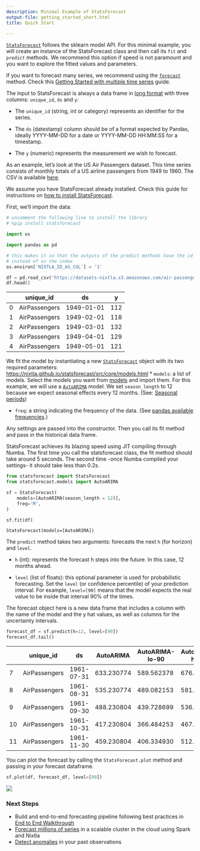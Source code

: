 ```yaml
---
description: Minimal Example of StatsForecast
output-file: getting_started_short.html
title: Quick Start

---
```


[`StatsForecast`](https://Nixtla.github.io/statsforecast/src/core/core.html#statsforecast)
follows the sklearn model API. For this minimal example, you will create
an instance of the StatsForecast class and then call its `fit` and
`predict` methods. We recommend this option if speed is not paramount
and you want to explore the fitted values and parameters.

<Tip>

If you want to forecast many series, we recommend using the
[`forecast`](https://Nixtla.github.io/statsforecast/src/ets.html#forecast)
method. Check this [Getting Started with multiple time
series](./getting_started_complete.html) guide.

</Tip>

The input to StatsForecast is always a data frame in [long
format](https://www.theanalysisfactor.com/wide-and-long-data/) with
three columns: `unique_id`, `ds` and `y`:

-   The `unique_id` (string, int or category) represents an identifier
    for the series.

-   The `ds` (datestamp) column should be of a format expected by
    Pandas, ideally YYYY-MM-DD for a date or YYYY-MM-DD HH:MM:SS for a
    timestamp.

-   The `y` (numeric) represents the measurement we wish to forecast.

As an example, let’s look at the US Air Passengers dataset. This time
series consists of monthly totals of a US airline passengers from 1949
to 1960. The CSV is available
[here](https://www.kaggle.com/datasets/chirag19/air-passengers).

We assume you have StatsForecast already installed. Check this guide for
instructions on [how to install StatsForecast](./installation.html).

First, we’ll import the data:

```python
# uncomment the following line to install the library
# %pip install statsforecast
```


```python
import os

import pandas as pd
```


```python
# this makes it so that the outputs of the predict methods have the id as a column 
# instead of as the index
os.environ['NIXTLA_ID_AS_COL'] = '1'
```


```python
df = pd.read_csv('https://datasets-nixtla.s3.amazonaws.com/air-passengers.csv', parse_dates=['ds'])
df.head()
```

|     | unique_id     | ds         | y   |
|-----|---------------|------------|-----|
| 0   | AirPassengers | 1949-01-01 | 112 |
| 1   | AirPassengers | 1949-02-01 | 118 |
| 2   | AirPassengers | 1949-03-01 | 132 |
| 3   | AirPassengers | 1949-04-01 | 129 |
| 4   | AirPassengers | 1949-05-01 | 121 |

We fit the model by instantiating a new
[`StatsForecast`](https://Nixtla.github.io/statsforecast/src/core/core.html#statsforecast)
object with its two required parameters:
https://nixtla.github.io/statsforecast/src/core/models.html \* `models`:
a list of models. Select the models you want from
[models](../../src/core/models.html) and import them. For this example,
we will use a
[`AutoARIMA`](https://Nixtla.github.io/statsforecast/src/core/models.html#autoarima)
model. We set `season_length` to 12 because we expect seasonal effects
every 12 months. (See: [Seasonal
periods](https://robjhyndman.com/hyndsight/seasonal-periods/))

-   `freq`: a string indicating the frequency of the data. (See [pandas
    available
    frequencies](https://pandas.pydata.org/pandas-docs/stable/user_guide/timeseries.html#offset-aliases).)

Any settings are passed into the constructor. Then you call its fit
method and pass in the historical data frame.

<Note>

StatsForecast achieves its blazing speed using JIT compiling through
Numba. The first time you call the statsforecast class, the fit method
should take around 5 seconds. The second time -once Numba compiled your
settings- it should take less than 0.2s.

</Note>

```python
from statsforecast import StatsForecast
from statsforecast.models import AutoARIMA

sf = StatsForecast(
    models=[AutoARIMA(season_length = 12)],
    freq='M',
)

sf.fit(df)
```

``` text
StatsForecast(models=[AutoARIMA])
```

The `predict` method takes two arguments: forecasts the next `h` (for
horizon) and `level`.

-   `h` (int): represents the forecast h steps into the future. In this
    case, 12 months ahead.

-   `level` (list of floats): this optional parameter is used for
    probabilistic forecasting. Set the `level` (or confidence
    percentile) of your prediction interval. For example, `level=[90]`
    means that the model expects the real value to be inside that
    interval 90% of the times.

The forecast object here is a new data frame that includes a column with
the name of the model and the y hat values, as well as columns for the
uncertainty intervals.

```python
forecast_df = sf.predict(h=12, level=[90])
forecast_df.tail()
```

|     | unique_id     | ds         | AutoARIMA  | AutoARIMA-lo-90 | AutoARIMA-hi-90 |
|-----|---------------|------------|------------|-----------------|-----------------|
| 7   | AirPassengers | 1961-07-31 | 633.230774 | 589.562378      | 676.899170      |
| 8   | AirPassengers | 1961-08-31 | 535.230774 | 489.082153      | 581.379456      |
| 9   | AirPassengers | 1961-09-30 | 488.230804 | 439.728699      | 536.732910      |
| 10  | AirPassengers | 1961-10-31 | 417.230804 | 366.484253      | 467.977356      |
| 11  | AirPassengers | 1961-11-30 | 459.230804 | 406.334930      | 512.126648      |

You can plot the forecast by calling the `StatsForecast.plot` method and
passing in your forecast dataframe.

```python
sf.plot(df, forecast_df, level=[90])
```

![](/docs/getting-started/1_Getting_Started_short_files/figure-markdown_strict/cell-8-output-1.png)

<Tip>

### Next Steps

-   Build and end-to-end forecasting pipeline following best practices
    in [End to End Walkthrough](./getting_started_complete.html)
-   [Forecast millions of
    series](../how-to-guides/prophet_spark_m5.html) in a scalable
    cluster in the cloud using Spark and Nixtla
-   [Detect anomalies](../tutorials/anomalydetection.html) in your past
    observations

</Tip>

